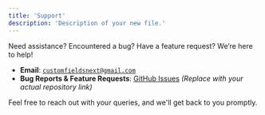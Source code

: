 ```yaml
---
title: 'Support'
description: 'Description of your new file.'
---
```


Need assistance? Encountered a bug? Have a feature request? We’re here to help!

- **Email**: [`customfieldsnext@gmail.com`](mailto:customfieldsnext@gmail.com)
- **Bug Reports & Feature Requests**: [GitHub Issues](https://github.com/your-repo/issues) *(Replace with your actual
  repository link)*

Feel free to reach out with your queries, and we'll get back to you promptly.